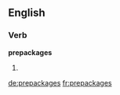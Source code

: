 ==English==

===Verb===
'''prepackages'''

# {{third-person singular of|[[prepackage]]}}

[[de:prepackages]]
[[fr:prepackages]]